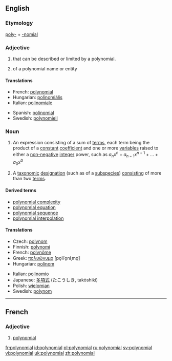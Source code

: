 {{wikipedia}}
==English==

===Etymology===
[[poly-]] + [[-nomial]]

===Adjective===
{{en-adj}}

# {{algebra}} that can be described or limited by a polynomial.
# {{taxonomy}} of a polynomial name or entity

====Translations====
{{trans-top|algebra}}
*French: [[#French|polynomial]]
*Hungarian: [[polinomiális]]
*Italian: [[polinomiale]]
{{trans-mid}}
*Spanish: [[polinomial]]
*Swedish: [[polynomiell]]
{{trans-bottom}}

{{trans-top|taxonomy}}
{{trans-mid}}
{{trans-bottom}}

===Noun===
{{en-noun}}

# {{algebra}} An expression consisting of a sum of [[terms]], each term being the product of a [[constant]] [[coefficient]] and one or more [[variable]]s raised to either a [[non-negative]] [[integer]] power, such as <math>a_n x^n + a_{n-1}x^{n-1} + ... + a_0 x^0</math>
# {{taxonomy}} A [[taxonomic]] [[designation]] (such as of a [[subspecies]]) [[consisting]] of more than two [[term]]s.

====Derived terms====
*[[polynomial complexity]]
*[[polynomial equation]]
*[[polynomial sequence]]
*[[polynomial interpolation]]

====Translations====
{{trans-top|algebra}}
* Czech: [[polynom]] {{m}}
*Finnish: [[polynomi]]
*French: [[polynôme]] {{m}}
*Greek: [[πολυώνυμο]] [po̞liˈo̞niˌmo̞] {{n}}
*Hungarian: [[polinom]]
{{trans-mid}}
*Italian: [[polinomio]] {{m}}
*Japanese: [[多項式]] (たこうしき, takōshiki)
*Polish: [[wielomian]] {{m}}
*Swedish: [[polynom]] {{n}}
{{trans-bottom}}

{{trans-top|taxonomy}}
{{trans-mid}}
{{trans-bottom}}

----

==French==

===Adjective===
{{fr-adj|pm=polynomiaux}}

# [[#Adjective|polynomial]]

[[fr:polynomial]]
[[id:polynomial]]
[[pl:polynomial]]
[[ru:polynomial]]
[[sv:polynomial]]
[[vi:polynomial]]
[[uk:polynomial]]
[[zh:polynomial]]